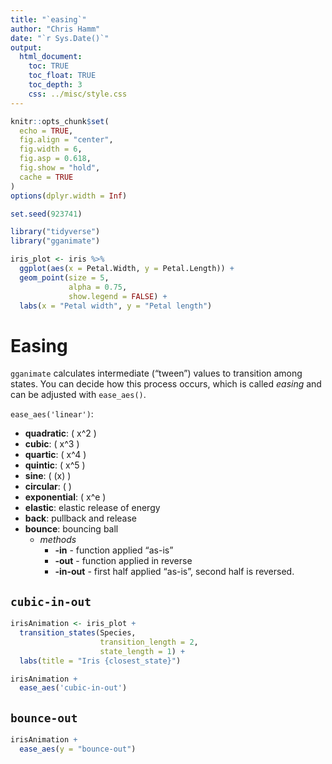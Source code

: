 ```yaml
---
title: "`easing`"
author: "Chris Hamm"
date: "`r Sys.Date()`"
output: 
  html_document:
    toc: TRUE
    toc_float: TRUE
    toc_depth: 3
    css: ../misc/style.css
---
```



```r
knitr::opts_chunk$set(
  echo = TRUE,
  fig.align = "center",
  fig.width = 6,
  fig.asp = 0.618,
  fig.show = "hold",
  cache = TRUE
)
options(dplyr.width = Inf)
```


```r
set.seed(923741)

library("tidyverse")
library("gganimate")
```


```r
iris_plot <- iris %>%
  ggplot(aes(x = Petal.Width, y = Petal.Length)) +
  geom_point(size = 5,
             alpha = 0.75,
             show.legend = FALSE) +
  labs(x = "Petal width", y = "Petal length")
```



# Easing

`gganimate` calculates intermediate ("tween") values to transition among states. You can decide how this process occurs, which is called *easing* and can be adjusted with `ease_aes()`.

`ease_aes('linear')`:

  - **quadratic**: \( x^2 \) 
  - **cubic**: \( x^3 \)
  - **quartic**: \( x^4 \)
  - **quintic**: \( x^5 \)
  - **sine**: \( \sin(x) \)
  - **circular**: \( \frac{\pi}{2} \)
  - **exponential**: \( x^e \)
  - **elastic**: elastic release of energy
  - **back**: pullback and release
  - **bounce**: bouncing ball
    - *methods*
      - **-in** - function applied "as-is"
      - **-out** - function applied in reverse
      - **-in-out** - first half applied "as-is", second half is reversed.
      

## `cubic-in-out`
```r
irisAnimation <- iris_plot +
  transition_states(Species,
                    transition_length = 2,
                    state_length = 1) +
  labs(title = "Iris {closest_state}")

irisAnimation +
  ease_aes('cubic-in-out')
```


## `bounce-out`
```r
irisAnimation +
  ease_aes(y = "bounce-out")
```
